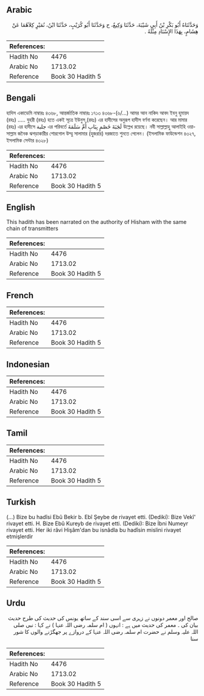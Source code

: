 ## Arabic


<div dir="rtl" lang="ar" style={{fontSize:'larger',backgroundColor:'#f8f9fa',padding:20}}>
وَحَدَّثَنَاهُ أَبُو بَكْرِ بْنُ أَبِي شَيْبَةَ، حَدَّثَنَا وَكِيعٌ، ح وَحَدَّثَنَا أَبُو كُرَيْبٍ، حَدَّثَنَا ابْنُ، نُمَيْرٍ كِلاَهُمَا عَنْ هِشَامٍ، بِهَذَا الإِسْنَادِ مِثْلَهُ ‏.‏
</div>
<div style={{backgroundColor:'#f8f9fa',padding:20, marginBottom: 10}}><table> <thead> <tr> <th>References:</th> <th></th> </tr> </thead> <tbody><tr><td>Hadith No</td><td>4476</td></tr><tr><td>Arabic No</td><td>1713.02</td></tr><tr><td>Reference</td><td>Book 30 Hadith 5</td></tr></tbody></table></div>

## Bengali


<div dir="ltr" lang="bn" style={{fontSize:'larger',backgroundColor:'#f8f9fa',padding:20}}>
হাদিস একাডেমি নাম্বারঃ ৪৩৬৮, আন্তর্জাতিক নাম্বারঃ ১৭১৩ ৪৩৬৮-(৬/...) আমর আন নাকিদ আবদ ইবনু হুমায়দ (রহঃ) ..... যুহরী (রহঃ) হতে একই সূত্রে ইউনুস (রহঃ) এর হাদীসের অনুরূপ হাদীস বর্ণনা করেছেন। আর মামার (রহঃ) এর হাদীসে جلبة এর পরিবর্তে لَجَبَةَ خَصْمٍ بِبَابِ أُمِّ سَلَمَةَ উল্লেখ রয়েছে। নবী সাল্লাল্লাহু আলাইহি ওয়াসাল্লাম জনৈক ঝগড়াকারীর শোরগোল উম্মু সালামার (হুজরার) দরজাতে শুনতে পেলেন। (ইসলামিক ফাউন্ডেশন ৪৩২৭, ইসলামিক সেন্টার ৪৩২৮)
</div>
<div style={{backgroundColor:'#f8f9fa',padding:20, marginBottom: 10}}><table> <thead> <tr> <th>References:</th> <th></th> </tr> </thead> <tbody><tr><td>Hadith No</td><td>4476</td></tr><tr><td>Arabic No</td><td>1713.02</td></tr><tr><td>Reference</td><td>Book 30 Hadith 5</td></tr></tbody></table></div>

## English


<div dir="ltr" lang="en" style={{fontSize:'larger',backgroundColor:'#f8f9fa',padding:20}}>
This hadith has been narrated on the authority of Hisham with the same chain of transmitters
</div>
<div style={{backgroundColor:'#f8f9fa',padding:20, marginBottom: 10}}><table> <thead> <tr> <th>References:</th> <th></th> </tr> </thead> <tbody><tr><td>Hadith No</td><td>4476</td></tr><tr><td>Arabic No</td><td>1713.02</td></tr><tr><td>Reference</td><td>Book 30 Hadith 5</td></tr></tbody></table></div>

## French


<div dir="ltr" lang="fr" style={{fontSize:'larger',backgroundColor:'#f8f9fa',padding:20}}>

</div>
<div style={{backgroundColor:'#f8f9fa',padding:20, marginBottom: 10}}><table> <thead> <tr> <th>References:</th> <th></th> </tr> </thead> <tbody><tr><td>Hadith No</td><td>4476</td></tr><tr><td>Arabic No</td><td>1713.02</td></tr><tr><td>Reference</td><td>Book 30 Hadith 5</td></tr></tbody></table></div>

## Indonesian


<div dir="ltr" lang="id" style={{fontSize:'larger',backgroundColor:'#f8f9fa',padding:20}}>

</div>
<div style={{backgroundColor:'#f8f9fa',padding:20, marginBottom: 10}}><table> <thead> <tr> <th>References:</th> <th></th> </tr> </thead> <tbody><tr><td>Hadith No</td><td>4476</td></tr><tr><td>Arabic No</td><td>1713.02</td></tr><tr><td>Reference</td><td>Book 30 Hadith 5</td></tr></tbody></table></div>

## Tamil


<div dir="ltr" lang="ta" style={{fontSize:'larger',backgroundColor:'#f8f9fa',padding:20}}>

</div>
<div style={{backgroundColor:'#f8f9fa',padding:20, marginBottom: 10}}><table> <thead> <tr> <th>References:</th> <th></th> </tr> </thead> <tbody><tr><td>Hadith No</td><td>4476</td></tr><tr><td>Arabic No</td><td>1713.02</td></tr><tr><td>Reference</td><td>Book 30 Hadith 5</td></tr></tbody></table></div>

## Turkish


<div dir="ltr" lang="tr" style={{fontSize:'larger',backgroundColor:'#f8f9fa',padding:20}}>
(…) Bize bu hadîsi Ebû Bekir b. Ebî Şeybe de rivayet etti. (Dediki): Bize Vekî' rivayet etti. H. Bize Ebû Kureyb de rivayet etti. (Dediki): Bize İbni Numeyr rivayet etti. Her iki râvi Hişâm'dan bu isnâdla bu hadîsin mislini rivayet etmişlerdir
</div>
<div style={{backgroundColor:'#f8f9fa',padding:20, marginBottom: 10}}><table> <thead> <tr> <th>References:</th> <th></th> </tr> </thead> <tbody><tr><td>Hadith No</td><td>4476</td></tr><tr><td>Arabic No</td><td>1713.02</td></tr><tr><td>Reference</td><td>Book 30 Hadith 5</td></tr></tbody></table></div>

## Urdu


<div dir="rtl" lang="ur" style={{fontSize:'larger',backgroundColor:'#f8f9fa',padding:20}}>
صالح اور معمر دونوں نے زہری سے اسی سند کے ساتھ یونس کی حدیث کی طرح حدیث بیان کی ۔ معمر کی حدیث میں ہے : انہوں ( ام سلمہ رضی اللہ عنہا ) نے کہا : نبی صلی اللہ علیہ وسلم نے حضرت ام سلمہ رضی اللہ عنہا کے دروازے پر جھگڑنے والوں کا شور سنا
</div>
<div style={{backgroundColor:'#f8f9fa',padding:20, marginBottom: 10}}><table> <thead> <tr> <th>References:</th> <th></th> </tr> </thead> <tbody><tr><td>Hadith No</td><td>4476</td></tr><tr><td>Arabic No</td><td>1713.02</td></tr><tr><td>Reference</td><td>Book 30 Hadith 5</td></tr></tbody></table></div>
